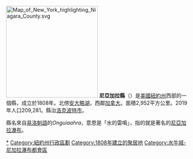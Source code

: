 {{noteTA
|T=zh:尼亞加拉县; zh-hk:尼亞加拉縣;zh-tw:尼加拉郡
|1=zh:縣; zh-hans:县; zh-hant:郡;
|2=zh:尼亞加拉; zh-hk:尼亞加拉;zh-tw:尼加拉
}}
[[File:Map_of_New_York_highlighting_Niagara_County.svg|250px]]
'''尼亞加拉縣'''（{{lang-en|Niagara County}}）是[[美國|美國]][[紐約州|紐約州]]西部的一個縣，成立於1808年。北傍[[安大略湖|安大略湖]]，西鄰[[加拿大|加拿大]]。面積2,952平方公里。2019年人口209,281。縣治[[洛克波特市_(紐約州)|洛克波特市]]。

縣名來自[[易洛魁聯盟|易洛魁語]]的''Onguiaahra''，意思是「水的雷鳴」，指的就是著名的[[尼亞加拉瀑布|尼亞加拉瀑布]]。
{{New York}}
{{NewYork-stub}}

{{DEFAULTSORT:Niagara}}
[[Category:尼加拉郡|*]]
[[Category:紐約州行政區劃|Category:紐約州行政區劃]]
[[Category:1808年建立的聚居地|Category:1808年建立的聚居地]]
[[Category:水牛城-尼加拉瀑布都會區|Category:水牛城-尼加拉瀑布都會區]]